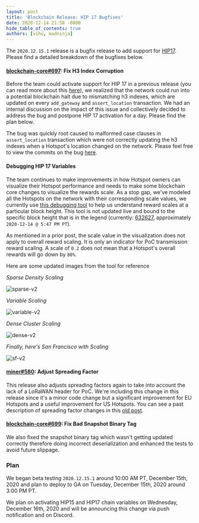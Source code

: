 ```yaml
---
layout: post
title: 'Blockchain Release: HIP 17 Bugfixes'
date: 2020-12-14 21:58 -0800
hide_table_of_contents: true
authors: [vihu, madninja]
---
```


The `2020.12.15.1` release is a bugfix release to add support for
[HIP17](https://github.com/helium/HIP/blob/master/0017-hex-density-based-transmit-reward-scaling.md).
Please find a detailed breakdown of the bugfixes below.

<!--truncate-->

#### [blockchain-core#697](https://github.com/helium/blockchain-core/pull/697): Fix H3 Index Corruption

Before the team could activate support for HIP 17 in a previous release (you can read more about
this
[here](https://engineering.helium.comhttps://docs.helium.com/blog/2020/12/09/blockchain-release-hip-17.html)),
we realized that the network could run into a potential blockchain halt due to mismatching h3
indexes, which are updated on every `add_gateway` and `assert_location` transaction. We had an
internal discussion on the impact of this issue and collectively decided to address the bug and
postpone HIP 17 activation for a day. Please find the plan below.

The bug was quickly root caused to malformed case clauses in `assert_location` transaction which
were not correctly updating the h3 indexes when a Hotspot's location changed on the network. Please
feel free to view the commits on the bug
[here](https://github.com/helium/blockchain-core/pull/697/commits).

#### Debugging HIP 17 Variables

The team continues to make improvements in how Hotspot owners can visualize their Hotspot
performance and needs to make some blockchain core changes to visualize the rewards scale. As a stop
gap, we've modeled all the Hotspots on the network with their corresponding scale values, we
currently use [this debugging tool](https://hip17.helium.wtf/) to help us understand reward scales
at a particular block height. This tool is not updated live and bound to the specific block height
that is in the legend (currently: [632627](https://explorer.helium.com/blocks/632627), approximately
`2020-12-14 @ 5:47 PM PT`).

As mentioned in a prior post, the scale value in the visualization does not apply to overall reward
scaling. It is only an indicator for PoC transmission reward scaling. A scale of `0.2` does _not_
mean that a Hotspot's overall rewards will go down by `80%`.

Here are some updated images from the tool for reference

_Sparse Density Scaling_

![sparse-v2](./sparse-v2.png)

_Variable Scaling_

![variable-v2](./variable-v2.png)

_Dense Cluster Scaling_

![dense-v2](./dense-v2.png)

_Finally, here's San Francisco with Scaling_

![sf-v2](./sf-v2.png)

#### [miner#580](https://github.com/helium/miner/pull/580): Adjust Spreading Factor

This release also adjusts spreading factors again to take into account the lack of a LoRaWAN header
for PoC. We're including this change in this release since it's a minor code change but a
significant improvement for EU Hotspots and a useful improvement for US Hotspots. You can see a past
description of spreading factor changes in this
[old post](https://engineering.helium.comhttps://docs.helium.com/blog/2020/10/02/spreading-factor-changes-poc.html).

#### [blockchain-core#699](https://github.com/helium/blockchain-core/pull/699): Fix Bad Snapshot Binary Tag

We also fixed the snapshot binary tag which wasn't getting updated correctly therefore doing
incorrect deserialization and enhanced the tests to avoid future slippage.

### Plan

We began beta testing `2020.12.15.1` around 10:00 AM PT, December 15th, 2020 and plan to deploy to
GA on Tuesday, December 15th, 2020 around 3:00 PM PT.

We plan on activating HIP15 and HIP17 chain variables on Wednesday, December 16th, 2020 and will be
announcing this change via push notification and on Discord.
